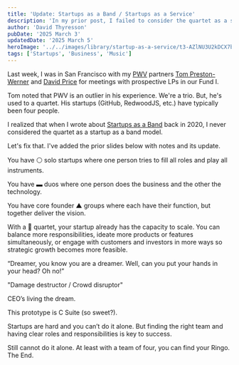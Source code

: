 ```yaml
---
title: 'Update: Startups as a Band / Startups as a Service'
description: 'In my prior post, I failed to consider the quartet as a startup as a band model.'
author: 'David Thyresson'
pubDate: '2025 March 3'
updatedDate: '2025 March 5'
heroImage: '../../images/library/startup-as-a-service/t3-AZlNU3U2kDCX7bBHnD.png'
tags: ['Startups', 'Business', 'Music']
---
```



Last week, I was in San Francisco with my [PWV](https://www.pwv.com) partners [Tom Preston-Werner](https://tom.preston-werner.com) and [David Price](https://thedavidprice.com) for meetings with prospective LPs in our Fund I.

Tom noted that PWV is an outlier in his experience. We're a trio. But, he's used to a quartet. His startups (GitHub, RedwoodJS, etc.) have typically been four people.

I realized that when I wrote about [Startups as a Band](./post-startups-as-a-service-band) back in 2020, I never considered the quartet as a startup as a band model.

Let's fix that. I've added the prior slides below with notes and its update.

<MarkdownPostImage
  path="startup-as-a-service/startup-as-a-service.002.jpeg"
  alt="Startups as a Service Band"
  class="shadow-lg"
/>

You have ⚪ solo startups where one person tries to fill all roles and play all instruments.

You have ▬ duos where one person does the business and the other the technology.

You have core founder ▲ groups where each have their function, but together deliver the vision.

<MarkdownPostImage
  path="startup-as-a-service/_startup-as-a-service-4-b-p.003.png"
  alt="Startups as a Service Band"
  class="shadow-lg"
/>

With a 🔲 quartet, your startup already has the capacity to scale. You can balance more responsibilities, ideate more products or features simultaneously, or engage with customers and investors in more ways so strategic growth becomes more feasible.

<MarkdownPostImage
  path="startup-as-a-service/startup-as-a-service.003.jpeg"
  alt="Startups as a Service Band"
  class="shadow-lg"
/>

“Dreamer, you know you are a dreamer. Well, can you put your hands in your head? Oh no!”

<MarkdownPostImage
  path="startup-as-a-service/_startup-as-a-service-4-b-p.005.png"
  alt="Startups as a Service Band"
  class="shadow-lg"
/>

"Damage destructor / Crowd disruptor"

<MarkdownPostImage
  path="startup-as-a-service/startup-as-a-service.004.jpeg"
  alt="Startups as a Service Band"
  class="shadow-lg"
/>

CEO’s living the dream.

<MarkdownPostImage
  path="startup-as-a-service/_startup-as-a-service-4-b-p.007.png"
  alt="Startups as a Service Band"
  class="shadow-lg"
/>

This prototype is C Suite (so sweet?).

<MarkdownPostImage
  path="startup-as-a-service/startup-as-a-service.005.jpeg"
  alt="Startups as a Service Band"
  class="shadow-lg"
/>

Startups are hard and you can’t do it alone. But finding the right team and having clear roles and responsibilities is key to success.

<MarkdownPostImage
  path="startup-as-a-service/_startup-as-a-service-4-b-p.009.png"
  alt="Startups as a Service Band"
  class="shadow-lg"
/>

Still cannot do it alone. At least with a team of four, you can find your Ringo. The End.
